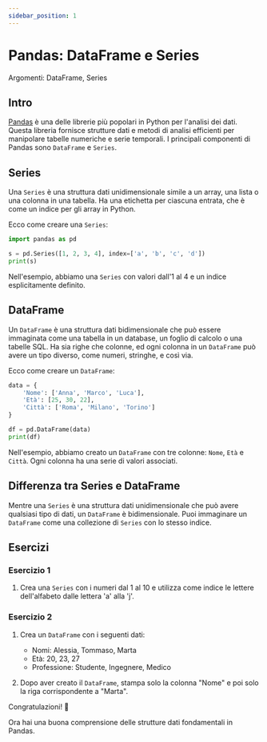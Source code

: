 ```yaml
---
sidebar_position: 1
---
```


# Pandas: DataFrame e Series

Argomenti: DataFrame, Series

## Intro

[Pandas](https://pandas.pydata.org/) è una delle librerie più popolari in Python per l'analisi dei dati. Questa libreria fornisce strutture dati e metodi di analisi efficienti per manipolare tabelle numeriche e serie temporali. I principali componenti di Pandas sono `DataFrame` e `Series`.

## Series


Una `Series` è una struttura dati unidimensionale simile a un array, una lista o una colonna in una tabella. Ha una etichetta per ciascuna entrata, che è come un indice per gli array in Python.

Ecco come creare una `Series`:

```python
import pandas as pd

s = pd.Series([1, 2, 3, 4], index=['a', 'b', 'c', 'd'])
print(s)
```

Nell'esempio, abbiamo una `Series` con valori dall'1 al 4 e un indice esplicitamente definito.

## DataFrame

Un `DataFrame` è una struttura dati bidimensionale che può essere immaginata come una tabella in un database, un foglio di calcolo o una tabelle SQL. Ha sia righe che colonne, ed ogni colonna in un `DataFrame` può avere un tipo diverso, come numeri, stringhe, e così via.

Ecco come creare un `DataFrame`:

```python
data = {
    'Nome': ['Anna', 'Marco', 'Luca'],
    'Età': [25, 30, 22],
    'Città': ['Roma', 'Milano', 'Torino']
}

df = pd.DataFrame(data)
print(df)
```

Nell'esempio, abbiamo creato un `DataFrame` con tre colonne: `Nome`, `Età` e `Città`. Ogni colonna ha una serie di valori associati.

## Differenza tra Series e DataFrame

Mentre una `Series` è una struttura dati unidimensionale che può avere qualsiasi tipo di dati, un `DataFrame` è bidimensionale. Puoi immaginare un `DataFrame` come una collezione di `Series` con lo stesso indice.

## Esercizi

### Esercizio 1

1.  Crea una `Series` con i numeri dal 1 al 10 e utilizza come indice le lettere dell'alfabeto dalle lettera 'a' alla 'j'.

### Esercizio 2

1.  Crea un `DataFrame` con i seguenti dati:

    -   Nomi: Alessia, Tommaso, Marta
    -   Età: 20, 23, 27
    -   Professione: Studente, Ingegnere, Medico
2.  Dopo aver creato il `DataFrame`, stampa solo la colonna "Nome" e poi solo la riga corrispondente a "Marta".

Congratulazioni! 🎉

Ora hai una buona comprensione delle strutture dati fondamentali in Pandas.